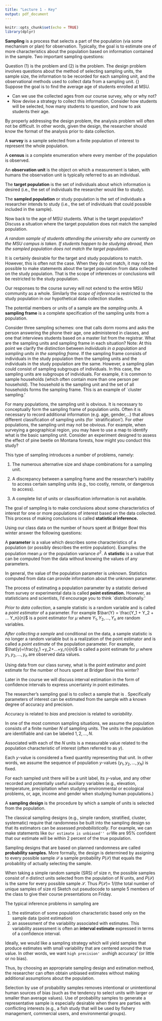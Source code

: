 ```yaml
---
title: "Lecture 1 - Key"
output: pdf_document
---
```


```r
knitr::opts_chunk$set(echo = TRUE)
library(dplyr)
```


\subsection*{Introduction to Sampling}
**Sampling** is a process that selects a part of the population (via some mechanism or plan) for observation. Typically, the goal is to estimate one of more characteristics about the population based on information contained in the sample.
		\vfill
 Two important sampling questions: 
		\begin{enumerate}
		  \item What is the best way to obtain a sample?
		  \vfill
		  \item How do we use the information contained in the sample to estimate the population characteristics of interest?
		  \vfill
		\end{enumerate} 
		Question (1) is the \emph{design} problem and (2) is the \emph{analysis} problem.
The design problem involves questions about the method of selecting sampling units, the sample size, the information to be recorded for each sampling unit, and the observational methods used to collect data from a sampling unit.
		\vfill
	{\bf Example:} Suppose the goal is to find the average age of students enrolled at MSU.
		
- Can we use the collected ages from our course survey, why or why not?
			\vfill
- Now devise a strategy to collect this information. Consider how students will be selected, how many students to question, and how to ask students their age.
\vfill
\newpage

By properly addressing the design problem, the analysis problem will often not be difficult. In other words, given the design, the researcher should know the format of the analysis prior to data collection.
\vfill
\subsection*{Populations and Sampling Units} 

\noindent A **survey** is a sample selected from a finite population of interest to represent the whole population.
\vfill

A **census** is a complete enumeration where every member of the population is observed.
\vfill

An **observation unit** is the object on which a measurement is taken, with humans the observation unit is typically referred to as an individual.
\vfill

The **target population** is the set of individuals about which information is desired (i.e., the set of individuals the researcher would like to study).
\vfill

The **sampled population** or study population is the set of individuals a researcher intends to study (i.e., the set of individuals that could possible included in the sample).
\vfill		

Now back to the age of MSU students. What is the target population? Discuss a situation where the target population does not match the sampled population.
\vfill

*A random sample of students attending the university who are currently on the MSU campus is taken. If students happen to be studying abroad, then the sampled population does not match the target population.*
\vfill

\newpage
It is certainly desirable for the target and study populations to match. However, this is often not the case. When they do not match, it may not be possible to make statements about the target population from data collected on the study population. That is the scope of inferences or conclusions will be restricted to the study population.

\vfill
Our responses to the course survey will not extend to the entire MSU community as a whole.
\vfill
Similarly the *scope of inference* is restricted to the study population in our hypothetical data collection studies.


\vfill
The potential members or units of a sample are the *sampling units*.
\vfill
A **sampling frame** is a complete specification of the sampling units from a population.
\vfill

Consider three sampling schemes: one that calls dorm rooms and asks the person answering the phone their age, one administered in classes, and one that interviews students based on a master list from the registrar. What are the sampling units and sampling frame in each situation?
\vfill
\vfill
Note: At this point we clarify the distinction between *individuals in a population* and *sampling units in the sampling frame.*
\vfill
If the sampling frame consists of individuals in the study population then the sampling units and the individuals in the study population are the same.
\vfill
However, a sampling plan could consist of sampling subgroups of individuals. In this case, the sampling units are subgroups of individuals. For example, it is common to sample households (which often contain more than one person per household). The household is the sampling unit and the set of all households forms the sampling frame. This is an example of `cluster sampling.'
\vfill

\vfill For many populations, the sampling unit is obvious. It is necessary to conceptually form the sampling frame of population units. Often it is necessary to record additional information (e.g. age, gender,...) that allows different classification of sampling units (for `stratification').
\vfill
\newpage
For other populations, the sampling unit may not be obvious. For example, when surveying a geographical region, you may have to use a map to identify what is the basic sampling unit. Consider an experiment designed to assess the effect of pine beetle on Montana forests, how might you conduct this study?
\vfill

This type of sampling introduces a number of problems, namely:

1. The numerous alternative size and shape combinations for a sampling unit.
\vfill

2. A discrepancy between a sampling frame and the researcher's inability to access certain sampling units (e.g., too costly, remote, or dangerous to access).
\vfill

3. A complete list of units or classification information is not available. 
\vfill

\subsection*{Estimates vs. Estimators}
The goal of sampling is to make conclusions about some characteristics of interest for one or more populations of interest based on the data collected. This process of making conclusions is called **statistical inference.**
\vfill

Using our class data on the number of hours spent at Bridger Bowl this winter answer the following questions:
	\begin{enumerate}
		\item What is the sampled population in this case?\\
		\\
		\item What is the sampling frame for this problem?\\
		\\
		\item How would you estimate the average number of hours for the class?\\
		\\
	\end{enumerate}
A **parameter** is a value which describes some characteristics of a population (or possibly describes the entire population). 
Examples: the population mean $\mu$ or the population variance $\sigma^2$. 
\vfill
A  **statistic** is a value that can be computed from the data without knowing the values of any parameters.
\vfill

In general, the value of the population parameter is unknown. Statistics computed from data can provide information about the unknown parameter.
\vfill

The process of estimating a population parameter by a statistic derived from survey or experimental data is called **point estimation.** However, as statisticians and scientists, I'd encourage you to think `distributionally.'
\vfill
\newpage

*Prior to data collection*, a sample statistic is a random variable and is called a  *point estimator* of a parameter. For example $\bar{Y} = \frac{Y_1 + Y_2 + ... Y_n}{n}$ is a point estimator for $\mu$ where $Y_1, Y_2, ..., Y_n$ are random variables.
\vfill

*After collecting a sample* and conditional on the data, a sample statistic is no longer a random variable but is a realization of the point estimator and is called a *point estimate* of the population parameter. For example, $\hat{y}=\frac{y_1 +y_2+...+y_n}{n}$ is called a point estimate for $\mu$ where $y_1, y_2, ..., y_n$ are observed data values.
\vfill

Using data from our class survey, what is the point estimator and point estimate for the number of hours spent at Bridger Bowl this winter?
\vfill

Later in the course we will discuss interval estimation in the form of confidence intervals to express uncertainty in point estimates.
\vfill

The researcher's sampling goal is to collect a sample that is \emph{representative}. Specifically parameters of interest can be estimated from the sample with a known degree of accuracy and precision.
\vfill

Accuracy is related to *bias* and precision is related to *variability*. 
\vfill
\newpage

\subsection*{Sampling and Estimation Concepts}
In one of the most common sampling situations, we assume the population consists of a finite number $N$ of sampling units. The units in the population are identifiable and can be labeled $1,2,...,N.$
\vfill

Associated with each of the $N$ units is a measurable value related to the population characteristic of interest (often referred to as $y$).
\vfill

Each $y$-value is considered a fixed quantity representing that unit. In other words, we assume the sequence of population $y$-values ($y_1, y_2, ...,y_N$) is fixed.
\vfill

For each sampled unit there will be a unit label, its $y$-value, and any other recorded and potentially useful auxiliary variables (e.g., elevation, temperature, precipitation when studying environmental or ecological problems, or, age, income and gender when studying human populations.)
\vfill 

A **sampling design** is the procedure by which a sample of units is selected from the population.
\vfill

The classical sampling designs (e.g., simple random, stratified, cluster, systematic) require that randomness be built into the sampling design so that its estimators can be assessed
*probabilistically*. For example, we can make statements like ``Our estimate is unbiased'' or ``We are 95\% confident that our estimate will be within 2 percent of the true population.
\vfill

Sampling designs that are based on planned randomness are called **probability samples.** More formally, the design is determined by assigning to every possible sample $\mathcal{S}$ a sample probability $P(\mathcal{S})$ that equals the probability of actually selecting the sample.
\vfill

When taking a simple random sample (SRS) of size $n$, the possible samples consist of $n$ distinct units selected from the population of $N$ units, and $P(\mathcal{S})$ is the same for every possible sample $\mathcal{S}$. Thus $P(\mathcal{S})$= 1/(the total number of unique samples of size $n$)
\vfill
Sketch out pseudocode to sample 5 members of the class to give their course presentations on Friday.
\vfill
\vfill

\newpage
The typical inference problems in sampling are 

1. the estimation of some population characteristic based only on the sample data (point estimation) 
\vfill
2.  an assessment of the variability associated with estimates. 
\vfill
This variability assessment is often an **interval estimate** expressed in terms of a confidence interval.
\vfill

Ideally, we would like a sampling strategy which will yield samples that produce estimates with small variability that are centered around the true value. In other words, we want `high precision' and `high accuracy' (or little or no bias).
\vfill

Thus, by choosing an appropriate sampling design and estimation method, the researcher can often obtain unbiased estimates without making additional assumptions about the population.
\vfill

Selection by use of probability samples removes intentional or unintentional human sources of bias (such as the tendency to select units with larger or smaller than average values). Use of probability samples to generate a representative sample is especially desirable when there are parties with conflicting interests (e.g., a fish study that will be used by fishery management, commercial users, and environmental groups).

